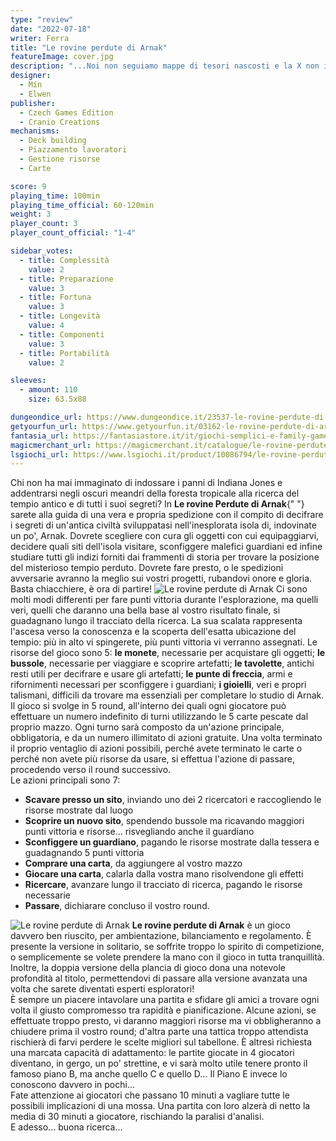 ```yaml
---
type: "review"
date: "2022-07-18"
writer: Ferra
title: "Le rovine perdute di Arnak"
featureImage: cover.jpg
description: "...Noi non seguiamo mappe di tesori nascosti e la X non indica, mai, il punto dove scavare..."
designer:
  - Mín
  - Elwen
publisher:
  - Czech Games Edition
  - Cranio Creations
mechanisms:
  - Deck building
  - Piazzamento lavoratori
  - Gestione risorse
  - Carte

score: 9
playing_time: 100min
playing_time_official: 60-120min
weight: 3
player_count: 3
player_count_official: "1-4"

sidebar_votes:
  - title: Complessità
    value: 2
  - title: Preparazione
    value: 3
  - title: Fortuna
    value: 3
  - title: Longevità
    value: 4
  - title: Componenti
    value: 3
  - title: Portabilità
    value: 2

sleeves:
  - amount: 110
    size: 63.5x88

dungeondice_url: https://www.dungeondice.it/23537-le-rovine-perdute-di-arnak.html
getyourfun_url: https://www.getyourfun.it/03162-le-rovine-perdute-di-arnak-giochi-avventura.html
fantasia_url: https://fantasiastore.it/it/giochi-semplici-e-family-games/9966-le-rovine-perdute-di-arnak.html
magicmerchant_url: https://magicmerchant.it/catalogue/le-rovine-perdute-di-arnak-50715/
lsgiochi_url: https://www.lsgiochi.it/product/10086794/le-rovine-perdute-di-arnak
---
```


<Setting>
  Chi non ha mai immaginato di indossare i panni di Indiana Jones e addentrarsi negli oscuri meandri della foresta
  tropicale alla ricerca del tempio antico e di tutti i suoi segreti? In <strong>Le rovine Perdute di Arnak</strong>{" "}
  sarete alla guida di una vera e propria spedizione con il compito di decifrare i segreti di un'antica civiltà
  sviluppatasi nell'inesplorata isola di, indovinate un po', Arnak. Dovrete scegliere con cura gli oggetti con cui
  equipaggiarvi, decidere quali siti dell'isola visitare, sconfiggere malefici guardiani ed infine studiare tutti gli
  indizi forniti dai frammenti di storia per trovare la posizione del misterioso tempio perduto. Dovrete fare presto, o
  le spedizioni avversarie avranno la meglio sui vostri progetti, rubandovi onore e gloria. Basta chiacchiere, è ora di
  partire!
</Setting>

<img src="./game1.jpg" alt="Le rovine perdute di Arnak" />

<Rules>
  Ci sono molti modi differenti per fare punti vittoria durante l'esplorazione, ma quelli veri, quelli che daranno una
  bella base al vostro risultato finale, si guadagnano lungo il tracciato della ricerca. La sua scalata rappresenta
  l'ascesa verso la conoscenza e la scoperta dell'esatta ubicazione del tempio: più in alto vi spingerete, più punti
  vittoria vi verranno assegnati. Le risorse del gioco sono 5: <strong>le monete</strong>, necessarie per acquistare gli
  oggetti; <strong>le bussole</strong>, necessarie per viaggiare e scoprire artefatti; <strong>le tavolette</strong>,
  antichi resti utili per decifrare e usare gli artefatti; <strong>le punte di freccia</strong>, armi e rifornimenti
  necessari per sconfiggere i guardiani; <strong>i gioielli</strong>, veri e propri talismani, difficili da trovare ma
  essenziali per completare lo studio di Arnak. <br />
  Il gioco si svolge in 5 round, all'interno dei quali ogni giocatore può effettuare un numero indefinito di turni utilizzando
  le 5 carte pescate dal proprio mazzo. Ogni turno sarà composto da un'azione principale, obbligatoria, e da un numero illimitato
  di azioni gratuite. Una volta terminato il proprio ventaglio di azioni possibili, perché avete terminato le carte o perché
  non avete più risorse da usare, si effettua l'azione di passare, procedendo verso il round successivo. <br />
  Le azioni principali sono 7:
  <ul>
    <li>
      <strong>Scavare presso un sito</strong>, inviando uno dei 2 ricercatori e raccogliendo le risorse mostrate dal
      luogo
    </li>
    <li>
      <strong>Scoprire un nuovo sito</strong>, spendendo bussole ma ricavando maggiori punti vittoria e risorse...
      risvegliando anche il guardiano
    </li>
    <li>
      <strong>Sconfiggere un guardiano</strong>, pagando le risorse mostrate dalla tessera e guadagnando 5 punti
      vittoria
    </li>
    <li>
      <strong>Comprare una carta</strong>, da aggiungere al vostro mazzo
    </li>
    <li>
      <strong>Giocare una carta</strong>, calarla dalla vostra mano risolvendone gli effetti
    </li>
    <li>
      <strong>Ricercare</strong>, avanzare lungo il tracciato di ricerca, pagando le risorse necessarie
    </li>
    <li>
      <strong>Passare</strong>, dichiarare concluso il vostro round.
    </li>
  </ul>
</Rules>

<img src="./game2.jpg" alt="Le rovine perdute di Arnak" />

<Feedback>
  <strong>Le rovine perdute di Arnak</strong> è un gioco davvero ben riuscito, per ambientazione, bilanciamento e
  regolamento. È presente la versione in solitario, se soffrite troppo lo spirito di competizione, o semplicemente se
  volete prendere la mano con il gioco in tutta tranquillità. Inoltre, la doppia versione della plancia di gioco dona
  una notevole profondità al titolo, permettendovi di passare alla versione avanzata una volta che sarete diventati
  esperti esploratori! <br />
  È sempre un piacere intavolare una partita e sfidare gli amici a trovare ogni volta il giusto compromesso tra rapidità
  e pianificazione. Alcune azioni, se effettuate troppo presto, vi daranno maggiori risorse ma vi obbligheranno a chiudere
  prima il vostro round; d'altra parte una tattica troppo attendista rischierà di farvi perdere le scelte migliori sul tabellone.
  È altresì richiesta una marcata capacità di adattamento: le partite giocate in 4 giocatori diventano, in gergo, un po'
  strettine, e vi sarà molto utile tenere pronto il famoso piano B, ma anche quello C e quello D... Il Piano E invece lo
  conoscono davvero in pochi... <br />
  Fate attenzione ai giocatori che passano 10 minuti a vagliare tutte le possibili implicazioni di una mossa. Una
  partita con loro alzerà di netto la media di 30 minuti a giocatore, rischiando la paralisi d'analisi. <br />E
  adesso... buona ricerca...
</Feedback>
